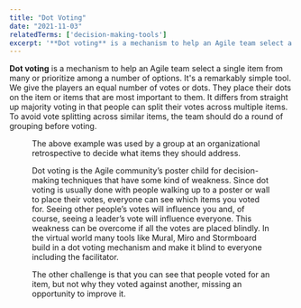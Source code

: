 ```yaml
---
title: "Dot Voting"
date: "2021-11-03"
relatedTerms: ['decision-making-tools']
excerpt: '**Dot voting** is a mechanism to help an Agile team select a single item from many or'
---
```




**Dot voting** is a mechanism to help an Agile team select a single item from many or prioritize among a number of options. It's a remarkably simple tool. We give the players an equal number of votes or dots. They place their dots on the item or items that are most important to them. It differs from straight up majority voting in that people can split their votes across multiple items. To avoid vote splitting across similar items, the team should do a round of grouping before voting.

<Figure
  src={DotVoting1024x683}
  alt="dot voting example"
  caption="dot voting example"
/>


The above example was used by a group at an organizational retrospective to decide what items they should address.

Dot voting is the Agile community’s poster child for decision-making techniques that have some kind of weakness. Since dot voting is usually done with people walking up to a poster or wall to place their votes, everyone can see which items you voted for. Seeing other people’s votes will influence you and, of course, seeing a leader’s vote will influence everyone. This weakness can be overcome if all the votes are placed blindly. In the virtual world many tools like Mural, Miro and Stormboard build in a dot voting mechanism and make it blind to everyone including the facilitator.

The other challenge is that you can see that people voted for an item, but not why they voted against another, missing an opportunity to improve it.

